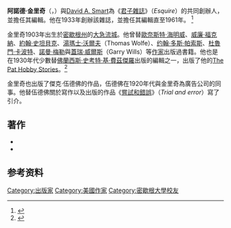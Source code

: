 '''阿諾德·金里奇'''（'''{{lang|en|Arnold Gingrich}}'''，{{bd|1903年|12月5日|1976年|7月9日}}）與[[David_A._Smart|David A. Smart]]為《[[君子雜誌|君子雜誌]]》（''Esquire''）的共同創辦人，並擔任其編輯。他在1933年創辦該雜誌，並擔任其編輯直至1961年。 <ref>{{cite news |first= |last= |authorlink= |coauthors= |title=Arnold Gingrich, 72, Dead; Was a Founder of Esquire |url= |quote=Arnold Gingrich, one of the founders of Esquire magazine in 1933 and its principal guiding light in most of the years since then, died of cancer yesterday at his home in [[Ridgewood,_New_Jersey|Ridgewood, New Jersey]], Mr. Gingrich, who was given the title of founding editor earlier this year, was 72 years old. |publisher=[[New_York_Times|New York Times]] |date=1976-07-10|accessdate=2007-07-21 }}</ref>

金里奇1903年出生於[[密歇根州|密歇根州]]的[[大急流城_(密西根州)|大急流城]]。他曾替[[歐奈斯特·海明威|歐奈斯特·海明威]]、[[威廉·福克納|威廉·福克納]]、[[約翰·史坦貝克|約翰·史坦貝克]]、[[湯瑪士·沃爾夫|湯瑪士·沃爾夫]]（Thomas Wolfe）、[[约翰·多斯·帕索斯|约翰·多斯·帕索斯]]、[[杜魯門·卡波特|杜魯門·卡波特]]、[[諾曼·梅勒|諾曼·梅勒]]與[[蓋瑞·威爾斯|蓋瑞·威爾斯]]（Garry Wills）等[[作家|作家]]出版過書籍。他也是在1930年代少數替[[佛蘭西斯·史考特·基·費茲傑羅|佛蘭西斯·史考特·基·費茲傑羅]]出版的編輯之一，出版了他的[[The_Pat_Hobby_Stories|The Pat Hobby Stories]]。<ref>{{cite news |title=Fitzgerald vs. Hollywood |author=Paul Greenberg |date=2008-02-10 |work=The New York Times |url=http://www.nytimes.com/2008/02/10/books/review/Greenberg2-t.html |accessdate=2008-02-09}}</ref> 

金里奇也出版了傑克·伍德佛的作品，伍德佛在1920年代與金里奇為廣告公司的同事。他替伍德佛關於寫作以及出版的作品《[[嘗試和錯誤|嘗試和錯誤]]》（''Trial and error''）寫了引介。

==著作==
*{{cite book|author=Arnold Gingrich |title=The Well-tempered Angler |date=1966 |publisher=Alfred A. Knopf |isbn=9780452260085 }}
*{{cite book|author=Arnold Gingrich |title=The Fishing in Print: A Guided Tour Through Five Centuries of Angling Literature |url=https://archive.org/details/fishinginprintgu00ging |date=1974 |publisher=Winchester Press|isbn=9780876911570 }}

==参考资料==
{{reflist}}

{{Authority control}}
{{DEFAULTSORT:Gingrich, Arnold}}

[[Category:出版家|Category:出版家]]
[[Category:美國作家|Category:美國作家]]
[[Category:密歇根大學校友|Category:密歇根大學校友]]